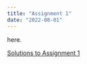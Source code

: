 ```yaml
---
title: "Assignment 1"
date: "2022-08-01"
---
```

 
here.

[Solutions to Assignment 1](/solutions/01-solutions.pdf)
